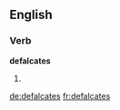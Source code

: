 
==English==

===Verb===
'''defalcates'''

# {{en-third-person singular of|defalcate}}

[[de:defalcates]]
[[fr:defalcates]]